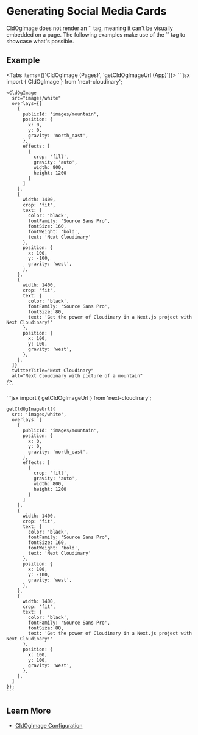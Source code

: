 


<Head>
  <title>Social Media Cards - Next Cloudinary</title>
  <meta name="og:title" content="Generating Social Media Cards - Next Cloudinary" />
  <meta name="og:url" content={`https://next-cloudinary.spacejelly.dev/use-cases/social-media-cards`} />
</Head>

<OgImage
  title="Social Media Cards"
  twitterTitle="Generating Social Media Cards"
/>

# Generating Social Media Cards

<Callout emoji={false}>
  CldOgImage does not render an `<img>` tag, meaning it can't be visually embedded on a page. The following examples make use of the `<CldImage>` tag to showcase what's possible.
</Callout>

## Example

<div style={{ maxWidth: 500, margin: '0 auto' }}>
  <CldImage
    width="2400"
    height="1200"
    crop="fill"
    gravity="auto"
    src={`${process.env.IMAGES_DIRECTORY}/white`}
    sizes="100w"
    overlays={[
      {
        publicId: 'images/mountain',
        position: {
          x: 0,
          y: 0,
          gravity: 'north_east',
        },
        effects: [
          {
            crop: 'fill',
            gravity: 'auto',
            width: 800,
            height: 1200
          }
        ]
      },
      {
        width: 1400,
        crop: 'fit',
        text: {
          color: 'black',
          fontFamily: 'Source Sans Pro',
          fontSize: 160,
          fontWeight: 'bold',
          text: 'Next Cloudinary'
        },
        position: {
          x: 100,
          y: -100,
          gravity: 'west',
        },
      },
      {
        width: 1400,
        crop: 'fit',
        text: {
          color: 'black',
          fontFamily: 'Source Sans Pro',
          fontSize: 80,
          text: 'Get the power of Cloudinary in a Next.js project with Next Cloudinary!'
        },
        position: {
          x: 100,
          y: 100,
          gravity: 'west',
        },
      },
    ]}
    alt="Next Cloudinary with picture of a mountain"
  />
</div>


<Tabs items={['CldOgImage (Pages)', 'getCldOgImageUrl (App)']}>
  <Tab>
    ```jsx
    import { CldOgImage } from 'next-cloudinary';

    <CldOgImage
      src="images/white"
      overlays={[
        {
          publicId: 'images/mountain',
          position: {
            x: 0,
            y: 0,
            gravity: 'north_east',
          },
          effects: [
            {
              crop: 'fill',
              gravity: 'auto',
              width: 800,
              height: 1200
            }
          ]
        },
        {
          width: 1400,
          crop: 'fit',
          text: {
            color: 'black',
            fontFamily: 'Source Sans Pro',
            fontSize: 160,
            fontWeight: 'bold',
            text: 'Next Cloudinary'
          },
          position: {
            x: 100,
            y: -100,
            gravity: 'west',
          },
        },
        {
          width: 1400,
          crop: 'fit',
          text: {
            color: 'black',
            fontFamily: 'Source Sans Pro',
            fontSize: 80,
            text: 'Get the power of Cloudinary in a Next.js project with Next Cloudinary!'
          },
          position: {
            x: 100,
            y: 100,
            gravity: 'west',
          },
        },
      ]}
      twitterTitle="Next Cloudinary"
      alt="Next Cloudinary with picture of a mountain"
    />
    ```
  </Tab>
  <Tab>
    ```jsx
    import { getCldOgImageUrl } from 'next-cloudinary';

    getCldOgImageUrl({
      src: 'images/white',
      overlays: [
        {
          publicId: 'images/mountain',
          position: {
            x: 0,
            y: 0,
            gravity: 'north_east',
          },
          effects: [
            {
              crop: 'fill',
              gravity: 'auto',
              width: 800,
              height: 1200
            }
          ]
        },
        {
          width: 1400,
          crop: 'fit',
          text: {
            color: 'black',
            fontFamily: 'Source Sans Pro',
            fontSize: 160,
            fontWeight: 'bold',
            text: 'Next Cloudinary'
          },
          position: {
            x: 100,
            y: -100,
            gravity: 'west',
          },
        },
        {
          width: 1400,
          crop: 'fit',
          text: {
            color: 'black',
            fontFamily: 'Source Sans Pro',
            fontSize: 80,
            text: 'Get the power of Cloudinary in a Next.js project with Next Cloudinary!'
          },
          position: {
            x: 100,
            y: 100,
            gravity: 'west',
          },
        },
      ]
    });
    ```
  </Tab>
</Tabs>

## Learn More
* [CldOgImage Configuration](/cldogimage/configuration)
